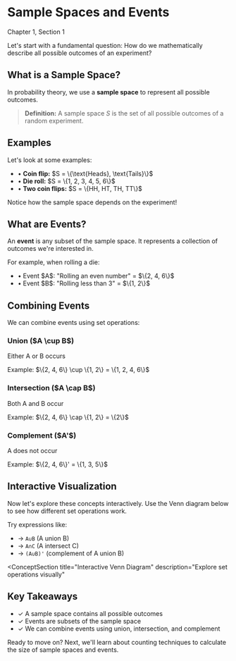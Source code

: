 
<ProgressiveContent>

<div className="text-center mb-8">
  <h1 className="text-4xl font-bold text-white mb-4">Sample Spaces and Events</h1>
  <p className="text-xl text-neutral-400">Chapter 1, Section 1</p>
</div>

<p className="text-lg leading-relaxed text-neutral-300">
  Let's start with a fundamental question: How do we mathematically describe all possible outcomes of an experiment?
</p>

<SectionBreak />

## What is a Sample Space?

In probability theory, we use a **sample space** to represent all possible outcomes.

> **Definition:** A sample space $S$ is the set of all possible outcomes of a random experiment.

<SectionBreak />

## Examples

Let's look at some examples:

<ul className="space-y-3 my-4">
  <li className="flex items-start">
    <span className="text-blue-500 mr-3 mt-1">•</span>
    <span><strong>Coin flip:</strong> $S = \{\text{Heads}, \text{Tails}\}$</span>
  </li>
  <li className="flex items-start">
    <span className="text-blue-500 mr-3 mt-1">•</span>
    <span><strong>Die roll:</strong> $S = \{1, 2, 3, 4, 5, 6\}$</span>
  </li>
  <li className="flex items-start">
    <span className="text-blue-500 mr-3 mt-1">•</span>
    <span><strong>Two coin flips:</strong> $S = \{HH, HT, TH, TT\}$</span>
  </li>
</ul>

Notice how the sample space depends on the experiment!

<SectionBreak />

## What are Events?

An **event** is any subset of the sample space. It represents a collection of outcomes we're interested in.

For example, when rolling a die:

<ul className="space-y-2 my-4">
  <li className="flex items-start">
    <span className="text-purple-500 mr-3 mt-1">•</span>
    <span>Event $A$: "Rolling an even number" = $\{2, 4, 6\}$</span>
  </li>
  <li className="flex items-start">
    <span className="text-purple-500 mr-3 mt-1">•</span>
    <span>Event $B$: "Rolling less than 3" = $\{1, 2\}$</span>
  </li>
</ul>

<SectionBreak />

## Combining Events

We can combine events using set operations:

<div className="space-y-6 my-6">
  <div className="border-l-4 border-blue-500 pl-6">
    <h3 className="text-lg font-semibold text-white mb-2">Union ($A \cup B$)</h3>
    <p className="text-neutral-300 mb-2">Either A or B occurs</p>
    <p className="text-sm bg-neutral-900 rounded p-3 font-mono">
      Example: $\{2, 4, 6\} \cup \{1, 2\} = \{1, 2, 4, 6\}$
    </p>
  </div>
  
  <div className="border-l-4 border-green-500 pl-6">
    <h3 className="text-lg font-semibold text-white mb-2">Intersection ($A \cap B$)</h3>
    <p className="text-neutral-300 mb-2">Both A and B occur</p>
    <p className="text-sm bg-neutral-900 rounded p-3 font-mono">
      Example: $\{2, 4, 6\} \cap \{1, 2\} = \{2\}$
    </p>
  </div>
  
  <div className="border-l-4 border-red-500 pl-6">
    <h3 className="text-lg font-semibold text-white mb-2">Complement ($A'$)</h3>
    <p className="text-neutral-300 mb-2">A does not occur</p>
    <p className="text-sm bg-neutral-900 rounded p-3 font-mono">
      Example: $\{2, 4, 6\}' = \{1, 3, 5\}$
    </p>
  </div>
</div>

<SectionBreak />

## Interactive Visualization

Now let's explore these concepts interactively. Use the Venn diagram below to see how different set operations work.

Try expressions like:

<ul className="space-y-2 my-4">
  <li className="flex items-start">
    <span className="text-green-500 mr-3 mt-1">→</span>
    <span><code className="bg-neutral-800 px-2 py-1 rounded">A∪B</code> (A union B)</span>
  </li>
  <li className="flex items-start">
    <span className="text-green-500 mr-3 mt-1">→</span>
    <span><code className="bg-neutral-800 px-2 py-1 rounded">A∩C</code> (A intersect C)</span>
  </li>
  <li className="flex items-start">
    <span className="text-green-500 mr-3 mt-1">→</span>
    <span><code className="bg-neutral-800 px-2 py-1 rounded">(A∪B)'</code> (complement of A union B)</span>
  </li>
</ul>

<ConceptSection
  title="Interactive Venn Diagram"
  description="Explore set operations visually"
>
  <SampleSpacesEvents />
</ConceptSection>

<SectionBreak />

## Key Takeaways

<div className="bg-blue-950/30 border border-blue-900/50 rounded-lg p-6 my-6">
  <ul className="space-y-3">
    <li className="flex items-start">
      <span className="text-green-500 mr-3 mt-1">✓</span>
      <span className="text-neutral-200">A sample space contains all possible outcomes</span>
    </li>
    <li className="flex items-start">
      <span className="text-green-500 mr-3 mt-1">✓</span>
      <span className="text-neutral-200">Events are subsets of the sample space</span>
    </li>
    <li className="flex items-start">
      <span className="text-green-500 mr-3 mt-1">✓</span>
      <span className="text-neutral-200">We can combine events using union, intersection, and complement</span>
    </li>
  </ul>
</div>

Ready to move on? Next, we'll learn about counting techniques to calculate the size of sample spaces and events.

</ProgressiveContent>